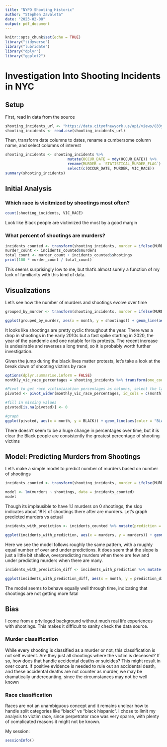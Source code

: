 ```yaml
---
title: "NYPD Shooting Historic"
author: "Stephen Zavaleta"
date: "2023-02-08"
output: pdf_document
---
```


```r
knitr::opts_chunk$set(echo = TRUE)
library("tidyverse")
library("lubridate")
library("dplyr")
library("ggplot2")
```

# Investigation Into Shooting Incidents in NYC
## Setup
First, read in data from the source
```r
shooting_incidents_url <- "https://data.cityofnewyork.us/api/views/833y-fsy8/rows.csv?accessType=DOWNLOAD"
shooting_incidents <- read.csv(shooting_incidents_url)
```
Then, transform date columns to dates, rename a cumbersome column name, and select columns of interest

```r
shooting_incidents <- shooting_incidents %>% 
                            mutate(OCCUR_DATE = mdy(OCCUR_DATE)) %>%
                            rename(MURDER = `STATISTICAL_MURDER_FLAG`) %>%
                            select(c(OCCUR_DATE, MURDER, VIC_RACE))
summary(shooting_incidents)
```
## Initial Analysis
### Which race  is vicitmized by shootings most often?
```r
count(shooting_incidents, VIC_RACE)
```
Look like Black people are victimized the most by a good margin

### What percent of shootings are murders?

```r
incidents_counted <- transform(shooting_incidents, murder = ifelse(MURDER=="true", 1, 0), shooting = 1) %>% summarise(murders = sum(murder), shootings = sum(shooting))
murder_count <- incidents_counted$murders
total_count <- murder_count + incidents_counted$shootings
print(100 * murder_count / total_count)

```

This seems surprisingly low to me, but that's almost surely a function of my lack of familiarity with this kind of data.

## Visualizations

Let's see how the number of murders and shootings evolve over time

```r
grouped_by_murder <- transform(shooting_incidents, murder = ifelse(MURDER=="true", 1, 0), shooting = 1) %>% group_by(month = floor_date(OCCUR_DATE, "month")) %>% summarise(murders = sum(murder), shootings = sum(shooting))

ggplot(grouped_by_murder, aes(x = month, y = shootings)) + geom_line(aes(color = "shootings")) + geom_point(aes(color = "shootings")) + geom_line( aes(y = murders, color = "murders")) + geom_point(aes(y = murders, color = "murders")) 
```

It looks like shootings are pretty cyclic throughout the year. There was a drop in shootings in the early 2010s but a fast spike starting in 2020, the year of the pandemic and one notable for its protests. The recent increase is undesirable and reverses a long trend, so it is probably worth further investigation.

Given the jump during the black lives matter protests, let's take a look at the break down of shooting victims by race

``` r
options(dplyr.summarise.inform = FALSE)
monthly_vic_race_percentages = shooting_incidents %>% transform(one_count = 1) %>% group_by(month = floor_date(OCCUR_DATE, "month"), VIC_RACE)  %>% summarise(monthly_total = sum(one_count)) %>% mutate(monthly_percent = 100 * monthly_total/sum(monthly_total))

#Pivot to get race victimiazation percentages as columns, select the largest
pivoted <- pivot_wider(monthly_vic_race_percentages, id_cols = c(month), names_from= VIC_RACE, values_from = monthly_percent) %>% select(month,BLACK, `BLACK HISPANIC`, WHITE, `WHITE HISPANIC` )

#fill in missing values
pivoted[is.na(pivoted)] <- 0

#graph
ggplot(pivoted, aes(x = month, y = BLACK)) + geom_line(aes(color = "BLACK")) + geom_point(aes(color = "BLACK")) + geom_line( aes(y = WHITE, color = "WHITE")) + geom_point(aes(y = WHITE, color = "WHITE")) + geom_line( aes(y = `BLACK HISPANIC`, color = "`BLACK HISPANIC`")) + geom_point(aes(y = `BLACK HISPANIC`, color = "`BLACK HISPANIC`"))+ geom_line( aes(y = `WHITE HISPANIC`, color = "`WHITE HISPANIC`")) + geom_point(aes(y = `WHITE HISPANIC`, color = "`WHITE HISPANIC`")) + ylab("Shooting Incidents")
```
There doesn't seem to be a huge change in percentages over time, but it is clear the Black people are consistently the greatest percentage of shooting victims

## Model: Predicting Murders from Shootings

Let's make a simple model to predict number of murders based on number of shootings

``` r
incidents_counted <- transform(shooting_incidents, murder = ifelse(MURDER=="true", 1, 0), shooting = 1) %>% group_by(month = floor_date(OCCUR_DATE, "month"))  %>% summarise(murders = sum(murder), shootings = sum(shooting))

model <- lm(murders ~ shootings, data = incidents_counted)
model
```

Though its implausible to have 1.1 murders on 0 shootings, the slop indicates about 18% of shootings there after are murders. Let's graph predicted murders vs actual

``` r
incidents_with_prediction <- incidents_counted %>% mutate(prediction = predict(model))

ggplot(incidents_with_prediction, aes(x = murders, y = murders)) + geom_line(aes(color = "murders")) + geom_point(aes(color = "murders")) + geom_line( aes(y = prediction, color = "predicted murders")) + geom_point(aes(y = prediction, color = "predicted murders")) + ylab("(predicted) murders")
```

Here we see the model follows roughly the same pattern, with a roughly equal number of over and under predictions. It does seem that the slope is just a little bit shallow, overpredicting murders when there are few and under predicting murders when there are many. 

``` r
incidents_with_prediction_diff <- incidents_with_prediction %>% mutate(prediction_diff = murders-prediction)

ggplot(incidents_with_prediction_diff, aes(x = month, y = prediction_diff)) + geom_line(aes(color = "prediction_diff")) + geom_point(aes(color = "prediction_diff")) + ylab("Difference between Murders and Predicted Murders")
```
The model seems to behave equally well through time, indicating that shootings are not getting more fatal

## Bias

I come from a privileged background without much real life experiences with shootings. This makes it difficult to sanity check the data source.

### Murder classification

While every shooting is classified as a murder or not, this classification is not self evident. Are they just all shootings where the victim is deceased? If so, how does that handle accidental deaths or suicides? This might result in over count. If positive evidence is needed to rule out an accidental death, and these accidental deaths are not counter as murder, we may be dramatically undercounting, since the circumstances may not be well known

### Race classification

Races are not an unambiguous concept and it remains unclear how to handle split categories like "black" vs "black hispanic". I chose to limit my analysis to victim race, since perpetrator race was very sparse, with plenty of complicated reasons it might not be known.


My session:
```r
sessionInfo()
```
                            